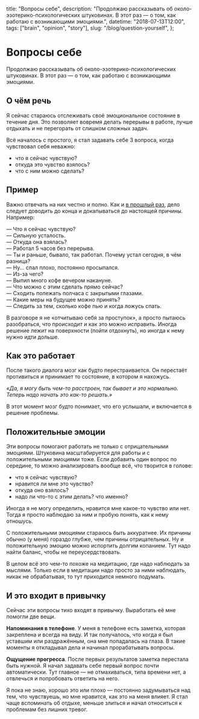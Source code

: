   title: "Вопросы себе",
  description:
    "Продолжаю рассказывать об около-эзотерико-психологических штуковинах. В этот раз — о том, как работаю с возникающими эмоциями.",
  datetime: "2018-07-13T12:00",
  tags: ["brain", "opinion", "story"],
  slug: "/blog/question-yourself",
};

# Вопросы себе

Продолжаю рассказывать об около-эзотерико-психологических штуковинах. В этот раз — о том, как работаю с возникающими эмоциями.

## О чём речь

Я сейчас стараюсь отслеживать своё эмоциональное состояние в течение дня. Это позволяет вовремя делать перерывы в работе, лучше отдыхать и не перегорать от слишком сложных задач.

Всё началось с простого, я стал задавать себе 3 вопроса, когда чувствовал себя неважно:

- что я сейчас чувствую?
- откуда это чувство взялось?
- что с ним можно сделать?

## Пример

Важно отвечать на них честно и полно. Как и [в прошлый раз](/blog/fight-fear-with-fire/), дело следует доводить до конца и докапываться до настоящей причины. Например:

— Что я сейчас чувствую?<br />
— Сильную усталость.<br />
— Откуда она взялась?<br />
— Работал 5 часов без перерыва.<br />
— Ты и раньше, бывало, так работал. Почему устал сегодня, в чём разница?<br />
— Ну... спал плохо, постоянно просыпался.<br />
— Из-за чего?<br />
— Выпил много кофе вечером накануне.<br />
— Что можно с этим сделать прямо сейчас?<br />
— Сходить полежать полчаса с закрытыми глазами.<br />
— Какие меры на будущее можно принять?<br />
— Следить за тем, сколько кофе пью и когда ложусь спать.

В разговоре я не «отчитываю себя за проступок», а просто пытаюсь разобраться, что происходит и как это можно исправить. Иногда решение лежит на поверхности (пойти отдохнуть), но иногда к нему нужно идти дольше.

## Как это работает

После такого диалога мозг как будто перестраивается. Он перестаёт противиться и принимает то состояние, в котором я нахожусь.

_«Да, я могу быть чем-то расстроен, так бывает и это нормально. Теперь надо начать это как-то решать.»_

В этот момент мозг будто понимает, что его услышали, и включается в решение проблемы.

## Положительные эмоции

Эти вопросы помогают работать не только с отрицательными эмоциями. Штуковина масштабируется для работы и с положительными эмоциями тоже. Если добавить один вопрос по середине, то можно анализировать вообще всё, что творится в голове:

- что я сейчас чувствую?
- нравится ли мне это чувство?
- откуда оно взялось?
- надо ли что-то с этим делать? что именно?

Иногда я не могу определить, нравится мне какое-то чувство или нет. Тогда я просто наблюдаю за ним и пробую понять, как к нему отношусь.

С положительными эмоциями стараюсь быть аккуратнее. Их причины обычно (у меня) гораздо глубже, чем причины отрицательных. Ну и положительную эмоцию можно испортить долгим копанием. Тут надо найти баланс, чтобы не переусердствовать.

В целом всё это чем-то похоже на медитацию, где надо наблюдать за мыслями. Только если в медитации надо просто за ними наблюдать, никак не обрабатывая, то тут приходится немного подумать.

## И это входит в привычку

Сейчас эти вопросы тихо входят в привычку. Выработать её мне помогли две вещи.

**Напоминания в телефоне**. У меня в телефоне есть заметка, которая закреплена и всегда на виду. И так получалось, что когда я был уставшим или раздражённым, она мне попадалась на глаза. В такие моменты я откладывал дела и начинал прорабатывать вопросы.

**Ощущение прогресса**. После первых результатов заметка перестала быть нужной. Я начал задавать себе первый вопрос почти автоматически. Тут главное — не отмахиваться, типа времени нет, а отвлечься и попробовать ответить на него.

Я пока не знаю, хорошо это или плохо — постоянно задумываться над тем, что чувствуешь, но мне нравится, как это на меня влияет. Я стал чаще вспоминать об отдыхе, меньше злиться и начал относиться к проблемам без лишних тревог.
